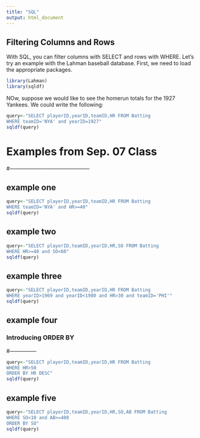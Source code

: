 ```yaml
---
title: "SQL"
output: html_document
---
```


## Filtering Columns and Rows

With SQL, you can filter columns with SELECT and rows with WHERE. Let's try an example with the Lahman baseball database. First, we need to load the appropriate packages. 

```r
library(Lahman)
library(sqldf)
```

NOw, suppose we would like to see the homerun totals for the 1927 Yankees. We could write the following:

```r
query<-"SELECT playerID,yearID,teamID,HR FROM Batting
WHERE teamID='NYA' and yearID=1927"
sqldf(query)
```

# Examples from Sep. 07 Class
#---------------------------------------------

## example one
```r
query<-"SELECT playerID,yearID,teamID,HR FROM Batting
WHERE teamID='NYA' and HR>=40"
sqldf(query)
```

## example two 

```r
query<-"SELECT playerID,teamID,yearID,HR,SO FROM Batting 
WHERE HR>=40 and SO<60"
sqldf(query)
```

## example three

```r
query<-"SELECT playerID,teamID,yearID,HR FROM Batting
WHERE yearID>1969 and yearID<1980 and HR>30 and teamID='PHI'"
sqldf(query)
```

## example four
### Introducing ORDER BY
#---------------

```r
query<-"SELECT playerID,teamID,yearID,HR FROM Batting
WHERE HR>50
ORDER BY HR DESC"
sqldf(query)
```

## example five
```r
query<-"SELECT playerID,teamID,yearID,HR,SO,AB FROM Batting
WHERE SO<10 and AB>=400
ORDER BY SO"
sqldf(query)
```

